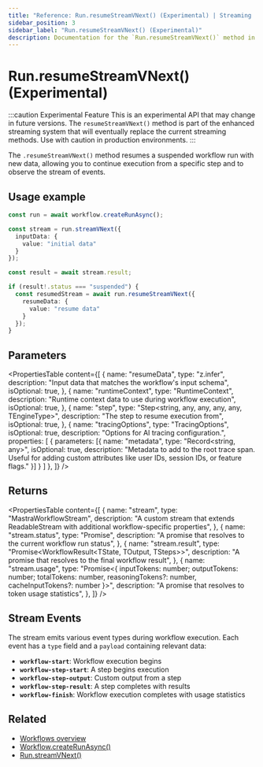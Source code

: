 ```yaml
---
title: "Reference: Run.resumeStreamVNext() (Experimental) | Streaming | Mastra Docs"
sidebar_position: 3
sidebar_label: "Run.resumeStreamVNext() (Experimental)"
description: Documentation for the `Run.resumeStreamVNext()` method in workflows, which enables real-time resumption and streaming of suspended workflow runs.
---
```


# Run.resumeStreamVNext() (Experimental)

:::caution Experimental Feature
This is an experimental API that may change in future versions. The `resumeStreamVNext()` method is part of the enhanced streaming system that will eventually replace the current streaming methods. Use with caution in production environments.
:::

The `.resumeStreamVNext()` method resumes a suspended workflow run with new data, allowing you to continue execution from a specific step and to observe the stream of events.

## Usage example

```typescript showLineNumbers copy
const run = await workflow.createRunAsync();

const stream = run.streamVNext({
  inputData: {
    value: "initial data"
  }
});

const result = await stream.result;

if (result!.status === "suspended") {
  const resumedStream = await run.resumeStreamVNext({
    resumeData: {
      value: "resume data"
    }
  });
}
```

## Parameters

<PropertiesTable
  content={[
    {
      name: "resumeData",
      type: "z.infer<TInput>",
      description: "Input data that matches the workflow's input schema",
      isOptional: true,
    },
    {
      name: "runtimeContext",
      type: "RuntimeContext",
      description: "Runtime context data to use during workflow execution",
      isOptional: true,
    },
    {
      name: "step",
      type: "Step<string, any, any, any, any, TEngineType>",
      description: "The step to resume execution from",
      isOptional: true,
    },
    {
      name: "tracingOptions",
      type: "TracingOptions",
      isOptional: true,
      description: "Options for AI tracing configuration.",
      properties: [
        {
          parameters: [{
            name: "metadata",
            type: "Record<string, any>",
            isOptional: true,
            description: "Metadata to add to the root trace span. Useful for adding custom attributes like user IDs, session IDs, or feature flags."
          }]
        }
      ]
    },
  ]}
/>

## Returns

<PropertiesTable
  content={[
    {
      name: "stream",
      type: "MastraWorkflowStream<ChunkType>",
      description: "A custom stream that extends ReadableStream<ChunkType> with additional workflow-specific properties",
    },
    {
      name: "stream.status",
      type: "Promise<RunStatus>",
      description: "A promise that resolves to the current workflow run status",
    },
    {
      name: "stream.result",
      type: "Promise<WorkflowResult<TState, TOutput, TSteps>>",
      description: "A promise that resolves to the final workflow result",
    },
    {
      name: "stream.usage",
      type: "Promise<{ inputTokens: number; outputTokens: number; totalTokens: number, reasoningTokens?: number, cacheInputTokens?: number }>",
      description: "A promise that resolves to token usage statistics",
    },
  ]}
/>

## Stream Events

The stream emits various event types during workflow execution. Each event has a `type` field and a `payload` containing relevant data:

- **`workflow-start`**: Workflow execution begins
- **`workflow-step-start`**: A step begins execution
- **`workflow-step-output`**: Custom output from a step
- **`workflow-step-result`**: A step completes with results
- **`workflow-finish`**: Workflow execution completes with usage statistics

## Related

- [Workflows overview](/docs/workflows/overview#running-workflows)
- [Workflow.createRunAsync()](/reference/workflows/workflow-methods/create-run)
- [Run.streamVNext()](./streamVNext)
